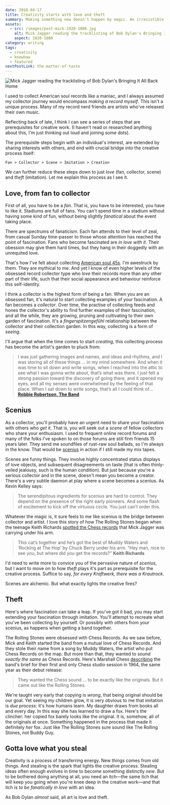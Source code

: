 ```yaml
---
date: 2018-04-17
title: Creativity starts with love and theft
summary: Making something new doesn't happen by magic. An irresistible itch has to be scratched, love has to be found. An accidental essay about the missing triggers in the creative process, inspired by my years of collecting soul 45s.
assets:
  - src: /images/post-mick-1920-1080.jpg
    alt: Mick Jagger reading the tracklisting of Bob Dylan's Bringing It All Back Home
    aspect: 1920-1080
category: writing
tags:
  - creativity
  - knowhow
  - featured
nextPostLink: the-matter-of-taste
---
```


<Image
  src="/images/post-mick-1920-1080.jpg"
  alt="Mick Jagger reading the tracklisting of Bob Dylan's Bringing It All Back Home"
  aspect="1920-1080"
  priority
  border={false}
/>

I used to collect American soul records like a maniac, and I always assumed my collector journey would encompass _making a record myself_. This isn't a unique process. Many of my record nerd friends are artists who've released their own music.

Reflecting back of late, I think I can see a series of steps that are prerequisites for creative work. (I haven't read or researched anything about this, I'm just thinking out loud and joining some dots).

The prerequisite steps begin with an individual's interest, are extended by sharing interests with others, and end with crucial bridge into the creative process itself:

```
Fan > Collector > Scene > Imitation > Creation
```

We can further reduce these steps down to just _love_ (fan, collector, scene) and _theft_ (imitation). Let me explain this process as I see it.

## Love, from fan to collector

First of all, you have to be a _fan_. That is, you have to be interested, you have to like it. Stadiums are full of fans. You can't spend time in a stadium without having some kind of fun, without being slightly _fanatical_ about the event taking place.

There are spectrums of fanaticism. Each fan attends to their level of zeal, from casual Sunday time-passer to those whose attention has reached the point of fascination. Fans who become fascinated are _in love with it_. Their obession may give them hard times, but they hang in their doggedly with an unrequited love.

That's how I've felt about collecting [American soul 45s](https://youtu.be/0bEV-4xp5LA). I'm awestruck by them. They are mythical to me. And yet I know of even higher levels of the obsessed record collector type who _love_ their records more than any other part of their life, such that their social appearance and behaviour reinforce this self-identity.

I think a collector is the highest form of being a fan. When you are an obsessed fan, it's natural to start collecting examples of your fascination. A fan becomes a _collector_. Over time, the practise of collecting feeds and hones the collector's ability to find further examples of their fascination, and all the while, they are growing, pruning and cultivating to their own garden of fascination. It's a _fingerspitzengefühl_ relationship between the collector and their collection garden. In this way, collecting is a form of _seeing_.

I'll argue that when the time comes to start _creating_, this collecting process has become the artist's garden to pluck from:

> I was just gathering images and names, and ideas and rhythms, and I was storing all of these things … in my mind somewhere. And when it was time to sit down and write songs, when I reached into the attic to see what I was gonna write about, that’s what was there. I just felt a strong passion toward the discovery of going there, and it opened my eyes, and all my senses were overwhelmed by the feeling of that place. When I sat down to write songs, that’s all I could think of… **[Robbie Robertson, The Band](http://observer.com/2017/07/unpacking-the-absurd-logic-of-cultural-appropriation-and-what-it-will-cost-us-media-robbie-robertson/)**

## Scenius

As a collector, you'll probably have an urgent need to share your fascination with others who _get it_. That is, you will seek out a _scene_ of fellow collectors who share your enthusiasm. I used to frequent online record forums and many of the folks I've spoken to on those forums are still firm friends 15 years later. They send me soundfiles of rust-raw soul ballads, so I'm always in the know. That would be [scenius](http://kk.org/thetechnium/scenius-or-comm/) in action if I still made my mix tapes.

Scenes are funny things. They involve highly concentrated status displays of love objects, and subsequent disagreements on taste (that is often thinly-veiled jealousy, such is the human condition). But just because you're a serious collector and in the scene, doesn't mean you become a creator. There's a very subtle daemon at play where a scene becomes a scenius. As Kevin Kelley says:

> The serendipitous ingredients for scenius are hard to control. They depend on the presence of the right early pioneers. And some flash of excitement to kick off the virtuous circle. You just can’t order this.

Whatever the magic is, it sure feels to me like scenius is the bridge between collector and artist. I love this story of how The Rolling Stones began when the teenage Keith Richards [spotted the Chess records](http://www.wgbh.org/articles/Chess-Records-the-Chicago-Blues-and-the-Rolling-Stones-8055) that Mick Jagger was carrying under his arm.

> This cat’s together and he’s got the best of Muddy Waters and ‘Rocking at The Hop’ by Chuck Berry under his arm. “Hey man, nice to see you, but where did you get the records?” **Keith Richards**

I'd need to write more to convice you of the pervasive nature of _scenius_, but I want to move on to how _theft_ plays it's part as prerequisite for the creative process. Suffice to say, _for every Kraftwerk, there was a Krautrock_.

Scenes are alchemic. But what exactly lights the creative fires?

## Theft

Here's where fascination can take a leap. If you've got it bad, you may start extending your fascination through imitation. You'll attempt to recreate what you've been collecting by yourself. Or possibly with others from your scenius, as happens when getting a band together.

The Rolling Stones were obsessed with Chess Records. As we saw before, Mick and Keith started the band from a mutual love of Chess Records. And they stole their name from a song by Muddy Waters, the artist who put Chess Records on the map. But more than that, they wanted to _sound exactly the same_ as Chess Records. Here's Marshall Chess [describing](http://www.wgbh.org/articles/Chess-Records-the-Chicago-Blues-and-the-Rolling-Stones-8055) the band's brief for their first and only Chess studio session in 1964, the same year as their debut release:

> They wanted the Chess sound … to be exactly like the originals. But it came out like the Rolling Stones.

We're taught very early that copying is _wrong_, that being original should be our goal. Yet seeing my children grow, it is very obvious to me that imitation is _due process_: it's how humans learn. My daughter draws from books all and every day. In this way she has learned to draw a fox. Here's the clincher: her copied fox barely looks like the original. It is, somehow, all of the originals at once. Something happened in the process that made it definitely _her_ fox. Just like The Rolling Stones sure sound like The Rolling Stones, not Buddy Guy.

## Gotta love what you steal

Creativity is a process of transferring energy. New things comes from old things. And stealing is the spark that lights the creative process. Stealing ideas often enough evolves in time to become something distinctly _new_. But to be bothered doing anything at all, you need an itch—the same itch that will keep you going when you're knee deep in the creative work—and that itch is _to be fanatically in love_ with an idea.

As Bob Dylan _almost_ said, all art is love and theft.
